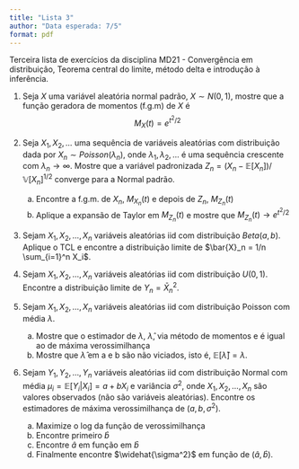 ```yaml
---
title: "Lista 3"
author: "Data esperada: 7/5"
format: pdf
---
```


Terceira lista de exercícios da disciplina MD21 - Convergência em distribuição, Teorema central do limite, método delta e introdução à inferência.

1. Seja $X$ uma variável aleatória normal padrão, $X \sim N(0,1)$, mostre que a função geradora de momentos (f.g.m) de $X$ é 
$$M_X(t) = e^{t^2/2}$$

2. Seja $X_1,X_2,\ldots$ uma sequência de variáveis aleatórias com distribuição dada por $X_n \sim Poisson(\lambda_n)$, onde $\lambda_1,\lambda_2,\ldots$ é uma sequência crescente com $\lambda_n \to \infty$. Mostre que a variável padronizada $Z_n = (X_n - \mathbb{E}[X_n]) / \mathbb{V}[X_n]^{1/2}$ converge para a Normal padrão.
    a. Encontre a f.g.m. de $X_n$, $M_{X_n}(t)$ e depois de $Z_n$, $M_{Z_n}(t)$
    c. Aplique a expansão de Taylor em $M_{Z_n}(t)$ e mostre que $M_{Z_n}(t) \to e^{t^2/2}$

3. Sejam $X_1, X_2, \ldots, X_n$ variáveis aleatórias iid com distribuição $Beta(a,b)$. Aplique o TCL e encontre a distribuição limite de $\bar{X}_n = 1/n \sum_{i=1}^n X_i$.

4. Sejam $X_1, X_2, \ldots, X_n$ variáveis aleatórias iid com distribuição $U(0,1)$. Encontre a distribuição limite de $Y_n = \bar{X}_n^2$.

5. Sejam $X_1, X_2, \ldots, X_n$ variáveis aleatórias iid com distribuição Poisson com média $\lambda$. 
    a. Mostre que o estimador de $\lambda$, $\hat{\lambda}$, via método de momentos e é igual ao de máxima verossimilhança
    c. Mostre que $\hat{\lambda}$ em a e b são não viciados, isto é, $\mathbb{E}[\hat\lambda] = \lambda$.
  
6. Sejam $Y_1, Y_2, \ldots, Y_n$ variáveis aleatórias iid com distribuição Normal com média $\mu_i = \mathbb{E}[Y_i | X_i] = a + bX_i$ e variância $\sigma^2$, onde $X_1,X_2,\ldots,X_n$ são valores observados (não são variáveis aleatórias). Encontre os estimadores de máxima verossimilhança de $(a, b, \sigma^2)$.
    a. Maximize o log da função de verossimilhança 
    b. Encontre primeiro $\hat{b}$
    c. Encontre $\hat{a}$ em função em $\hat{b}$
    d. Finalmente encontre $\widehat{\sigma^2}$ em função de $(\hat{a}, \hat{b})$.